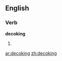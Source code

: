 
==English==

===Verb===
'''decoking'''

# {{present participle of|[[decoke]]}}

[[ar:decoking]]
[[zh:decoking]]